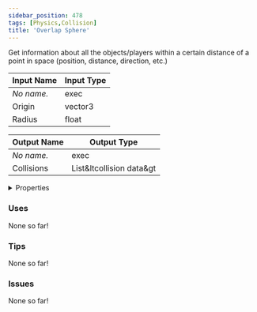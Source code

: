```yaml
---
sidebar_position: 478
tags: [Physics,Collision]
title: 'Overlap Sphere'
---
```


Get information about all the objects/players within a certain distance of a point in space (position, distance, direction, etc.)



<DocusaurusSvg />

| Input Name | Input Type |
|-----------|-----------|
| *No name.* | exec |
| Origin | vector3 |
| Radius | float |

| Output Name | Output Type |
|-----------|-----------|
| *No name.* | exec |
| Collisions | List&ltcollision data&gt |


<details>
  <summary>Properties</summary>
  <div>
    <div>
    <table>
      <thead>
        <tr>
          <th>Is beta required?</th>
          <th>No</th>
        </tr>
        <tr>
          <th>Is this chip a trolling risk?</th>
          <th>No</th>
        </tr>
        <tr>
          <th>Is this chip a role assignment risk?</th>
          <th>No</th>
        </tr>
        <tr>
          <th>Chip UUID</th>
          <th>23ce1dae-7585-43af-92c1-9a72fa5d0101</th>
        </tr>
        <tr>
          <th>Room availability</th>
          <th>Available everywhere</th>
        </tr>
      </thead>
    </table>
    </div>
  </div>
</details>

### Uses

None so far!

### Tips

None so far!

### Issues

None so far!